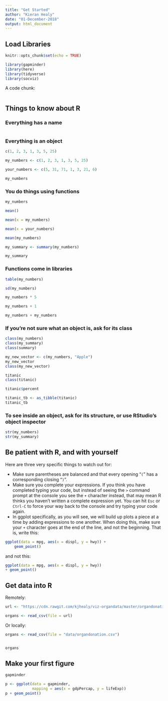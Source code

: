 ```yaml
---
title: "Get Started"
author: "Kieran Healy"
date: "01-December-2018"
output: html_document
---
```


## Load Libraries

```r
knitr::opts_chunk$set(echo = TRUE)

library(gapminder)
library(here)
library(tidyverse)
library(socviz)
```

A code chunk:

```r

```

## Things to know about R

### Everything has a name

```r

```


### Everything is an object

```r
c(1, 2, 3, 1, 3, 5, 25)

```

```r
my_numbers <- c(1, 2, 3, 1, 3, 5, 25)

your_numbers <- c(5, 31, 71, 1, 3, 21, 6)
```

```r
my_numbers
```


### You do things using functions

```r
my_numbers
```


```r
mean()
```

```r
mean(x = my_numbers)

mean(x = your_numbers)
```

```r
mean(my_numbers)
```

```r
my_summary <- summary(my_numbers)
```


```r
my_summary
```


### Functions come in libraries

```r

table(my_numbers)

sd(my_numbers)

my_numbers * 5

my_numbers + 1

my_numbers + my_numbers

```

### If you're not sure what an object is, ask for its class

```r
class(my_numbers)
class(my_summary)
class(summary)
```


```r
my_new_vector <- c(my_numbers, "Apple")
my_new_vector
class(my_new_vector)
```


```r
titanic
class(titanic)
```

```r
titanic$percent
```


```r
titanic_tb <- as_tibble(titanic)
titanic_tb
```


### To see inside an object, ask for its structure, or use RStudio's object inspector

```r

str(my_numbers)
str(my_summary)

```


## Be patient with R, and with yourself

Here are three very specific things to watch out for:
  
- Make sure parentheses are balanced and that every opening "`(`" has
  a corresponding closing "`)`".
- Make sure you complete your expressions. If you think you have completed typing your code, but instead of seeing the `>` command prompt at the console you see the `+`
  character instead, that may mean R thinks you haven't written a complete
  expression yet. You can hit `Esc` or `Ctrl-C` to force your way back to the console and try typing your code again. 
- In ggplot specifically, as you will see, we will build up plots a
  piece at a time by adding expressions to one another. When doing
  this, make sure your `+` character goes at the end of the line, and
  not the beginning. That is, write this:


```r
ggplot(data = mpg, aes(x = displ, y = hwy)) +
    geom_point()
```


and not this:

```r
ggplot(data = mpg, aes(x = displ, y = hwy))
+ geom_point()
```


## Get data into R

Remotely: 

```r

url <- "https://cdn.rawgit.com/kjhealy/viz-organdata/master/organdonation.csv"

organs <- read_csv(file = url)
```


Or locally:

```r

organs <- read_csv(file = "data/organdonation.csv")


organs
```

## Make your first figure 

```r
gapminder
```


```r

p <- ggplot(data = gapminder,
            mapping = aes(x = gdpPercap, y = lifeExp))
p + geom_point()

```
